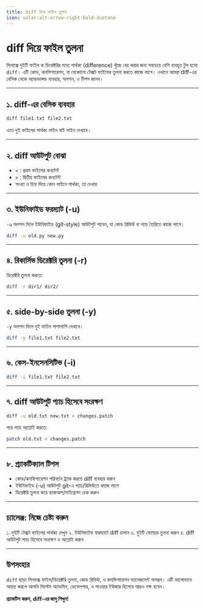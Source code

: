 ```yaml
---
title: diff দিয়ে ফাইল তুলনা
icon: solar:alt-arrow-right-bold-duotone
---
```


# diff দিয়ে ফাইল তুলনা

লিনাক্সে দুইটি ফাইল বা ডিরেক্টরির মধ্যে পার্থক্য (difference) খুঁজে বের করার জন্য সবচেয়ে বেশি ব্যবহৃত টুল হলো `diff`। এটি কোড, কনফিগারেশন, বা যেকোনো টেক্সট ফাইলের তুলনা করতে কাজে লাগে। এখানে আমরা diff-এর বেসিক থেকে অ্যাডভান্সড ব্যবহার, অপশন, ও টিপস জানব।

---

## ১. diff-এর বেসিক ব্যবহার

```bash
diff file1.txt file2.txt
```

এতে দুই ফাইলের পার্থক্য লাইন বাই লাইন দেখাবে।

---

## ২. diff আউটপুট বোঝা

- `<` : প্রথম ফাইলের কনটেন্ট
- `>` : দ্বিতীয় ফাইলের কনটেন্ট
- সংখ্যা ও চিহ্ন দিয়ে কোন লাইনে পার্থক্য, তা দেখায়

---

## ৩. ইউনিফাইড ফরম্যাট (-u)

`-u` অপশন দিলে ইউনিফাইড (git-style) আউটপুট পাবেন, যা কোড রিভিউ বা প্যাচ তৈরিতে কাজে লাগে।

```bash
diff -u old.py new.py
```

---

## ৪. রিকার্সিভ ডিরেক্টরি তুলনা (-r)

ডিরেক্টরি তুলনা করতে:

```bash
diff -r dir1/ dir2/
```

---

## ৫. side-by-side তুলনা (-y)

`-y` অপশন দিলে দুই ফাইল পাশাপাশি দেখাবে।

```bash
diff -y file1.txt file2.txt
```

---

## ৬. কেস-ইনসেনসিটিভ (-i)

```bash
diff -i file1.txt file2.txt
```

---

## ৭. diff আউটপুট প্যাচ হিসেবে সংরক্ষণ

```bash
diff -u old.txt new.txt > changes.patch
```

পরে প্যাচ অ্যাপ্লাই করতে:

```bash
patch old.txt < changes.patch
```

---

## ৮. প্র্যাকটিক্যাল টিপস

- কোড/কনফিগারেশন পরিবর্তন ট্র্যাক করতে diff ব্যবহার করুন
- ইউনিফাইড (-u) আউটপুট git-এ প্যাচ/রিভিউতে কাজে লাগে
- ডিরেক্টরি তুলনা করে ব্যাকআপ/মাইগ্রেশন চেক করুন

---

## চ্যালেঞ্জ: নিজে চেষ্টা করুন

১. দুইটি টেক্সট ফাইলের পার্থক্য দেখুন
২. ইউনিফাইড ফরম্যাটে diff চালান
৩. দুইটি ফোল্ডার তুলনা করুন
৪. diff আউটপুট প্যাচ হিসেবে সংরক্ষণ ও অ্যাপ্লাই করুন

---

## উপসংহার

`diff` ছাড়া লিনাক্সে ফাইল/ডিরেক্টরি তুলনা, কোড রিভিউ, ও কনফিগারেশন ম্যানেজমেন্ট অসম্ভব। এটি ভালোভাবে আয়ত্ত করলে আপনি সিস্টেম অ্যাডমিন, ডেভেলপার, ও পাওয়ার ইউজার হিসেবে আরও দক্ষ হবেন।

**প্র্যাকটিস করুন, diff-এর জাদু শিখুন!**
